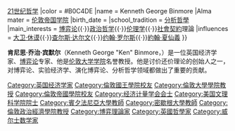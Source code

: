 {{BLP unsourced|time=2021-02-01T02:36:14+00:00}}
{{Infobox philosopher
|image=Kenneth Binmore.jpg
|region = [[西方哲学|西方哲学]]
|era = [[20世纪哲学|20世纪哲学]]{{·}}[[21世纪哲学|21世纪哲学]]
|color = #B0C4DE
|name = Kenneth George Binmore
|Alma mater = [[伦敦帝国学院|伦敦帝国学院]]
|birth_date = {{birth date and age|df=y|1940|9|27}}
|school_tradition = [[分析哲學|分析哲學]]
|main_interests = [[博弈论|博弈论]]{{·}}[[政治哲学|政治哲学]]{{·}}[[伦理学|伦理学]]{{·}}[[社會契約|社會契約]]理論
|influences = [[大卫·休谟|大卫·休谟]]{{·}}[[查尔斯·达尔文|查尔斯·达尔文]]{{·}}[[约翰·罗尔斯|约翰·罗尔斯]]{{·}}[[約翰·夏仙義|約翰·夏仙義]]
}}

'''肯尼思·乔治·宾默尔'''{{CBE}}（Kenneth George "Ken" Binmore，{{bd|1940年|9月27日||}}）是一位英国经济学家、[[博弈论|博弈论]]专家、他是[[伦敦大学学院|伦敦大学学院]]名誉教授。他是讨价还价理论的创始人之一，对博弈论、实验经济学、演化博弈论、分析哲学领域都做出了重要的贡献。

{{Authority control}}
{{DEFAULTSORT:binmore}}
[[Category:英国经济学家|Category:英国经济学家]]
[[Category:倫敦國王學院校友|Category:倫敦國王學院校友]]
[[Category:倫敦大學學院教授|Category:倫敦大學學院教授]]
[[Category:倫敦帝國學院校友|Category:倫敦帝國學院校友]]
[[Category:经济计量学会会士|Category:经济计量学会会士]]
[[Category:美国文理科学院院士|Category:美国文理科学院院士]]
[[Category:賓夕法尼亞大學教師|Category:賓夕法尼亞大學教師]]
[[Category:密歇根大學教師|Category:密歇根大學教師]]
[[Category:倫敦政治經濟學院教授|Category:倫敦政治經濟學院教授]]
[[Category:博弈理論家|Category:博弈理論家]]
[[Category:英國哲學家|Category:英國哲學家]]
[[Category:威尔士数学家|Category:威尔士数学家]]
{{UK-bio-stub}}